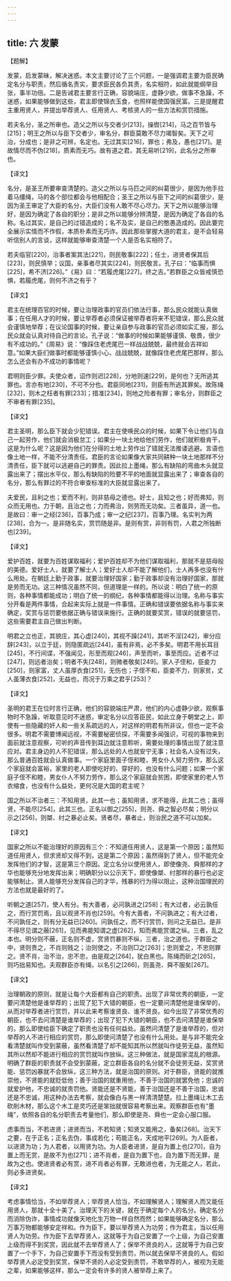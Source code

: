 ```yaml
---
---
---
```

title: 六 发蒙
---





【题解】


发蒙，启发蒙昧，解决迷惑。本文主要讨论了三个问题，一是强调君主要为臣民确定名分与职责，然后循名责实，要求臣民各负其责，名实相符，如此就能纲举目张，事半功倍。二是告诫君主要言行正确，容貌端庄，虚静少欲，做事不急躁，不迷惑，如果能够做到这些，君主即使锦衣玉食，也照样能使国强民富。三是提醒君主重用贤人，并提出举荐贤人、任用贤人、考核贤人的一些方法和赏罚措施。


若夫名分，圣之所审也。造父之所以与交者少[213]，操辔[214]，马之百节皆与[215]；明王之所以与臣下交者少，审名分，群臣莫敢不尽力竭智矣。天下之可治，分成也；是非之可辨，名定也。无过其实[216]，罪也；弗及，愚也[217]。是故情尽而不伪[218]，质素而无巧。故有道之君，其无易听[219]，此名分之所审也。


【译文】


名分，是圣王所要审查清楚的。造父之所以与马匹之间的纠葛很少，是因为他手拉着马缰绳，马的各个部位都会与他相配合；圣王之所以与臣下之间的纠葛很少，是因为圣王审定了大臣的名分，大臣们没有人敢不尽心尽力。天下之所以能够治理好，是因为确定了各自的职分；是非之所以能够分辨清楚，是因为确定了各自的名称。名过其实，是自己的过错造成的；名不及实，是自己的憨愚造成的。因此要完全展示实情而不作假，本质朴素而无巧诈。因此那些掌握大道的君主，是不会轻易听信别人的言谈，这样就能够审查清楚一个人是否名实相符了。


若夫临官[220]，治事者案其法[221]，则民敬事[222]；任士，进贤者保其后[223]，则民慎举；议国，亲事者尽其实[224]，则民敬言。孔子曰：“临事而惧[225]，希不济[226]。”《易》曰：“若履虎尾[227]，终之吉。”若群臣之众皆戒慎恐惧，若履虎尾，则何不济之有乎？


【译文】


君主在统理百官的时候，要让治理政事的官员们依法行事，那么民众就能认真做事；在任用人才的时候，要让举荐者必须保证被举荐者将来不犯错误，那么民众就会谨慎地举荐；在议论国事的时候，要让亲自参与政事的官员必须如实汇报，那么民众就会认真对待自己的言论。孔子说：“做事的时候如果能够谨慎、敬畏，很少有不成功的。”《周易》说：“像踩住老虎尾巴一样战战兢兢，最终就会吉祥如意。”如果大臣们做事时都能够谨慎小心、战战兢兢，就像踩住老虎尾巴那样，那么怎么还会有办不成功的事情呢？


君明则臣少罪。夫使众者，诏作则迟[228]，分地则速[229]，是何也？无所逃其罪也。言亦有地[230]，不可不分也。君臣同地[231]，则臣有所逃其罪矣。故陈绳[232]，则木之枉者有罪[233]；措准[234]，则地之险者有罪；审名分，则群臣之不审者有罪[235]。


【译文】


君主圣明，那么臣下就会少犯错误。君主在使唤民众的时候，如果下令让他们与自己一起劳作，他们就会消极怠工；如果分一块土地给他们劳作，他们就积极肯干，这是为什么呢？这是因为他们在分得的土地上劳作出了错就无法推诿逃避。言语也像土地一样，不能不分清责任。君臣的言论如果像大家共同耕种一块土地那样不分清责任，臣下就可以逃避自己的罪责。因此拉上墨绳，那么有缺陷的弯曲木头就显露出来了；摆出水平仪，那么有缺陷的险要不平的地面就显露出来了；审查各自的名分，那么有罪过的不符合审查标准的大臣就显露出来了。


夫爱民，且利之也；爱而不利，则非慈母之德也。好士，且知之也；好而弗知，则众而无用也。力于朝，且治之也；力而弗治，则劳而无功矣。三者虽异，道一也。是故曰：审一之经[236]，百事乃成；审一之纪[237]，百事乃理。名实判为两[238]，合为一。是非随名实，赏罚随是非。是则有赏，非则有罚，人君之所独断也[239]。


【译文】


爱护百姓，就要为百姓谋取福利；爱护百姓却不为他们谋取福利，那就不是慈母般的美德。爱好士人，就要了解士人；爱好士人却不能了解他们，士人再多也没有什么用处。在朝廷上勤于政事，就要治理好国家；勤于政事却没有治理好国家，那就是劳而无功。这三种情况虽然不同，但道理是一样的。所以说：明白了统一的原则，各种事情都能成功；明白了统一的纲纪，各种事情都能得以治理。名称与事实分开看是两件事情，合起来实际上就是一件事情。正确和错误要依据名称与事实来确定，奖赏与惩罚要依据正确与错误来施行。正确的就要奖赏，错误的就要惩罚，这些需要君主自己做出判断。


明君之立也正，其貌庄，其心虚[240]，其视不躁[241]，其听不淫[242]，审分应辞[243]，以立于廷，则隐匿疏远[244]，虽有非焉，必不多矣。明君不用长耳目[245]，不行间谍，不强闻见，形至而观[246]，声至而听，事至而应。近者不过[247]，则远者治矣；明者不失[248]，则微者敬矣[249]。家人子侄和，臣妾力[250]，则家富，丈人虽厚衣食[251]，无伤也；子侄不和，臣妾不力，则家贫，丈人虽薄衣食[252]，无益也，而况于万乘之君乎[253]？


【译文】


圣明的君王在位时言行正确，他们的容貌端庄严肃，他们的内心虚静少欲，观察事物时不急躁，听取意见时不迷惑，审定名分以应答臣民，如此立身于朝堂之上，即使有一些隐藏的奸人和一些关系疏远的人，对这样的明君有所非议，但也一定不会很多。明君不需要博闻远视，不需要秘密侦探，不需要多闻强识，可视的事物来到面前就注意观察，可听的声音传到耳边就注意聆听，需要处理的事情出现了就注意应对。君主身边的人不犯错误，那么远处的人也就安宁无事；社会名人没有过失，那么普通百姓就会认真做事。一个家庭里面子侄和睦，男女仆人努力劳作，那么这个家庭就会富裕，家里的老人即使吃好的、穿好的，也没有什么问题；如果一个家庭子侄不和睦，男女仆人不努力劳作，那么这个家庭就会贫困，即使家里的老人节衣缩食，也没有什么益处，更何况是大国的君主呢？


国之所以不治者三：不知用贤，此其一也；虽知用贤，求不能得，此其二也；虽得贤，不能尽[254]，此其三也。正名以御之[255]，则尧、舜之智必尽矣；明分以示之[256]，则桀、纣之暴必止矣。贤者尽，暴者止，则治民之道不可以加矣。


【译文】


国家之所以不能治理好的原因有三个：不知道任用贤人，这是第一个原因；虽然知道任用贤人，但求贤却又得不到，这是第二个原因；虽然得到了贤人，但不能完全发挥他们的才智，这是第三个原因。定立名分以使用贤人，即使像尧、舜那样的才华也能够充分地发挥出来；明确职分以公示天下，即使像桀、纣那样的暴行也必定能够制止。贤人能够充分发挥自己的才华，残暴的行为得以阻止，这种治国理民的方法也就是最好的了。


听朝之道[257]，使人有分。有大善者，必问孰进之[258]；有大过者，必云孰任之，而行赏罚焉，且以观贤不肖也[259]。今有大善者，不问孰进之；有大过者，不问孰任之，则有分无益已[260]。问孰任之，而不行赏罚，则问之无益已。是非不得尽见谓之蔽[261]，见而弗能知谓之虚[262]，知而弗能赏谓之纵。三者，乱之本也。明分则不蔽，正名则不虚，赏贤罚暴则不纵，三者，治之道也。于群臣之中，贤则贵之，不肖则贱之；治则使之，不治则□之[263]；忠则爱之，不忠则罪之。贤不肖，治不治，忠不忠，由是观之[264]，犹白黑也。陈绳而斫之[265]，则巧拙易知也。夫观群臣亦有绳，以名引之[266]，则虽尧、舜不服矣[267]。


【译文】


治理朝政的原则，就是让每个大臣都有自己的职责。出现了非常优秀的朝臣，一定要问清楚他是谁举荐的；出现了犯下大错的朝臣，也一定要问清楚他是谁保举的，从而对举荐者进行赏罚，并以此来考察谁贤良、谁不贤良。如今出现了非常优秀的朝臣，也不去问清楚是谁举荐的；出现了犯下大错的朝臣，也不去问清楚是谁保举的，那么即使给臣下确定了职责也没有任何益处。虽然问清楚了是谁举荐的，但对举荐的人不进行相应的赏罚，那么即使问清楚了也没有什么用处。是与非不能完全看清楚就叫作受到蒙蔽，虽然看清楚了却不能知其所以然就叫作徒劳无益，虽然知其所以然却不能进行相应的赏罚就叫作放纵。这三种做法，就是国家混乱的根源。明确了群臣的职责就不会受到蒙蔽，定立群臣各自的名分就不会徒劳无益，奖赏贤能、惩罚凶暴就不会放纵，这三种方法，就是治国的原则。对于群臣，贤能的就推崇他，不贤能的就贬低他；善于治国的就重用他，不善于治国的就罢免他；忠诚的就爱护他，不忠诚的就责罚他。贤能还是不贤能，善于治国还是不善于治国，忠诚还是不忠诚，用这种办法去考察，就会像白与黑一样清清楚楚。拉上墨绳让木工去砍削木材，那么这个木工是灵巧还是笨拙就很容易考察出来。观察群臣也有“墨绳”，依照各自的名分职责去考量他们，那么即使是尧、舜也一定会心服口服。


虑事而当，不若进贤；进贤而当，不若知贤；知贤又能用之，备矣[268]。治天下之要，在于正名；正名去伪，事成若化；苟能正名，天成地平[269]。为人臣者，以进贤为功；为人君者，以用贤为功。为人臣者进贤，是自为置上也[270]，自为置上而无赏，是故不为也[271]；进不肖者，是自为置下也，自为置下而无罪，是故为之也。使进贤者必有赏，进不肖者必有罪，无敢进也者，为无能之人，若此，则必多进贤矣。


【译文】


考虑事情恰当，不如举荐贤人；举荐贤人恰当，不如理解贤人；理解贤人而又能任用贤人，那就十全十美了。治理天下的关键，就在于确定每个人的名分。确定名分而消除伪诈，事情成功就像天地化生万物一样自然而然；如果能够确定名分，那么万事万物都能够安定祥和。作为臣下，要以举荐贤人为功劳；作为君主，当以任用贤人为功劳。作为臣下去举荐贤人，这就等于为自己安置了一个上级，为自己安置上级而得不到奖赏，因此就不去举荐贤人了；保举不贤良的人，这就等于为自己安置了一个手下，为自己安置手下而没有受到责罚，所以就去保举不贤良的人。假如举荐贤人必定受到奖赏，保举不贤的人必定受到责罚，不敢举荐的人，被视为无能之辈，如果能够这样，那么一定会有许多的贤人被举荐上来了。
